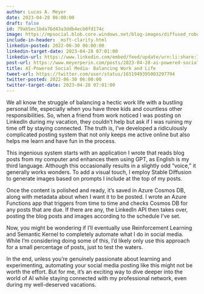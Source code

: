 ```yaml
---
author: Lucas A. Meyer
date: 2023-04-28 06:00:00
draft: false
id: 79ab5ec1bda76d43a3ddb4ecb0fd174c
image: https://mpsocial.blob.core.windows.net/blog-images/diffused_robot-blog-post.png
include-in-header: _msft-clarity.html
linkedin-posted: 2022-06-30 06:00:00
linkedin-target-date: 2023-04-28 07:01:00
linkedin-url: https://www.linkedin.com/embed/feed/update/urn:li:share:7057715096080322560
post-url: https://www.meyerperin.com/posts/2023-04-28-ai-powered-social-media-balancing-work-and-life.html
title: AI-Powered Social Media- Balancing Work and Life
tweet-url: https://twitter.com/user/status/1651949395003297794
twitter-posted: 2022-06-30 06:00:00
twitter-target-date: 2023-04-28 07:01:00
---
```


We all know the struggle of balancing a hectic work life with a bustling personal life, especially when you have three kids and countless other responsibilities. So, when a friend from work noticed I was posting on LinkedIn during my vacation, they couldn't help but ask if I was ruining my time off by staying connected. The truth is, I've developed a ridiculously complicated posting system that not only keeps me active online but also helps me learn and have fun in the process.

This ingenious system starts with an application I wrote that reads blog posts from my computer and enhances them using GPT, as English is my third language. Although this occasionally results in a slightly odd "voice," it generally works wonders. To add a visual touch, I employ Stable Diffusion to generate images based on prompts I include at the top of my posts.

Once the content is polished and ready, it's saved in Azure Cosmos DB, along with metadata about when I want it to be posted. I wrote an Azure Functions app that triggers from time to time and checks Cosmos DB for any posts that are due. If there are any, the LinkedIn API then takes over, posting the blog posts and images according to the schedule I've set.

Now, you might be wondering if I'll eventually use Reinforcement Learning and Semantic Kernel to completely automate what I do in social media. While I'm considering doing some of this, I'd likely only use this approach for a small percentage of posts, just to test the waters.

In the end, unless you're genuinely passionate about learning and experimenting, automating your social media posting like this might not be worth the effort. But for me, it's an exciting way to dive deeper into the world of AI while staying connected with my professional network, even during my well-deserved vacations.